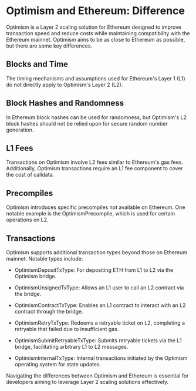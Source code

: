 # Optimism and Ethereum: Difference

Optimism is a Layer 2 scaling solution for Ethereum designed to improve transaction speed and reduce costs while maintaining compatibility with the Ethereum mainnet. Optimism aims to be as close to Ethereum as possible, but there are some key differences.

## Blocks and Time

The timing mechanisms and assumptions used for Ethereum's Layer 1 (L1) do not directly apply to Optimism's Layer 2 (L2).

## Block Hashes and Randomness

In Ethereum block hashes can be used for randomness, but Optimism's L2 block hashes should not be relied upon for secure random number generation.

## L1 Fees

Transactions on Optimism involve L2 fees similar to Ethereum's gas fees. Additionally, Optimism transactions require an L1 fee component to cover the cost of calldata.

## Precompiles

Optimism introduces specific precompiles not available on Ethereum. One notable example is the OptimismPrecompile, which is used for certain operations on L2.

## Transactions

Optimism supports additional transaction types beyond those on Ethereum mainnet. Notable types include:

* OptimismDepositTxType: For depositing ETH from L1 to L2 via the Optimism bridge.

* OptimismUnsignedTxType: Allows an L1 user to call an L2 contract via the bridge.

* OptimismContractTxType: Enables an L1 contract to interact with an L2 contract through the bridge.

* OptimismRetryTxType: Redeems a retryable ticket on L2, completing a retryable that failed due to insufficient gas.

* OptimismSubmitRetryableTxType: Submits retryable tickets via the L1 bridge, facilitating arbitrary L1 to L2 messages.

* OptimismInternalTxType: Internal transactions initiated by the Optimism operating system for state updates.

Navigating the differences between Optimism and Ethereum is essential for developers aiming to leverage Layer 2 scaling solutions effectively.